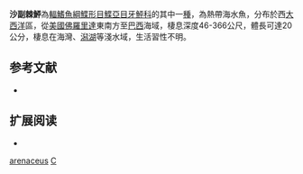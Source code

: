 {{Speciesbox
| name = 沙副棘鮃
| image = 
| image_width = 250px
| image_caption = 
| status = NE
| status_system = IUCN3.1
| genus = Citharichthys
| species = arenaceus
| authority = Evermann & Marsh, 1900
| synonyms = *''Citharichtthys arenaceus,Evermann & Marsh, 1900''
}}

'''沙副棘鮃'''為[[輻鰭魚綱|輻鰭魚綱]][[鰈形目|鰈形目]][[鰈亞目|鰈亞目]][[牙鮃科|牙鮃科]]的其中一[[種|種]]，為熱帶海水魚，分布於西[[大西洋|大西洋]]區，從[[美國|美國]][[佛羅里達|佛羅里達]]東南方至[[巴西|巴西]]海域，棲息深度46-366公尺，體長可達20公分，棲息在海灣、[[潟湖|潟湖]]等淺水域，生活習性不明。
==参考文献==
*{{FishBase_species|genus=Citharichthys|species=arenaceus|year=2014|month=3}}

== 扩展阅读 ==
{{refbegin}}
*{{wikispecies-inline|Citharichthys arenaceus|沙副棘鮃}}
{{refend}}
{{Taxonbar|from=Q2340057}}

[[Category:副棘鮃屬|arenaceus]]
[[Category:1900年描述的魚類|C]]


{{魚類小作品}}